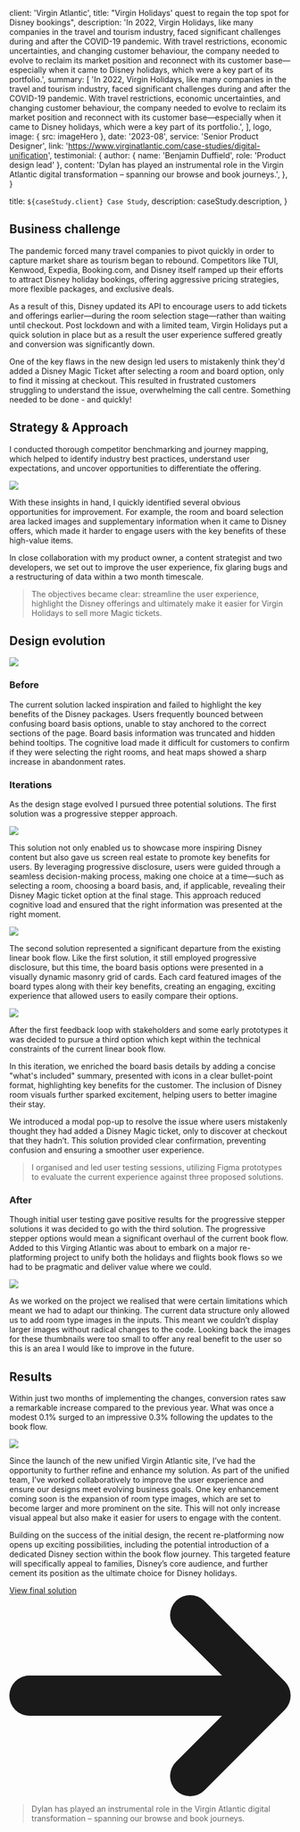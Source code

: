 
  client: 'Virgin Atlantic',
  title: "Virgin Holidays' quest to regain the top spot for Disney bookings",
  description:
    'In 2022, Virgin Holidays, like many companies in the travel and tourism industry, faced significant challenges during and after the COVID-19 pandemic. With travel restrictions, economic uncertainties, and changing customer behaviour, the company needed to evolve to reclaim its market position and reconnect with its customer base—especially when it came to Disney holidays, which were a key part of its portfolio.',
  summary: [
    'In 2022, Virgin Holidays, like many companies in the travel and tourism industry, faced significant challenges during and after the COVID-19 pandemic. With travel restrictions, economic uncertainties, and changing customer behaviour, the company needed to evolve to reclaim its market position and reconnect with its customer base—especially when it came to Disney holidays, which were a key part of its portfolio.',
  ],
  logo,
  image: { src: imageHero },
  date: '2023-08',
  service: 'Senior Product Designer',
  link: 'https://www.virginatlantic.com/case-studies/digital-unification', 
  testimonial: {
    author: { name: 'Benjamin Duffield', role: 'Product design lead' },
    content:
      'Dylan has played an instrumental role in the Virgin Atlantic digital transformation – spanning our browse and book journeys.',
  },
}

  title: `${caseStudy.client} Case Study`,
  description: caseStudy.description,
}

## Business challenge

The pandemic forced many travel companies to pivot quickly in order to capture market share as tourism began to rebound. Competitors like TUI, Kenwood, Expedia, Booking.com, and Disney itself ramped up their efforts to attract Disney holiday bookings, offering aggressive pricing strategies, more flexible packages, and exclusive deals.

As a result of this, Disney updated its API to encourage users to add tickets and offerings earlier—during the room selection stage—rather than waiting until checkout. Post lockdown and with a limited team, Virgin Holidays put a quick solution in place but as a result the user experience suffered greatly and conversion was significantly down.

One of the key flaws in the new design led users to mistakenly think they'd added a Disney Magic Ticket after selecting a room and board option, only to find it missing at checkout. This resulted in frustrated customers struggling to understand the issue, overwhelming the call centre. Something needed to be done - and quickly!

## Strategy & Approach

I conducted thorough competitor benchmarking and journey mapping, which helped to identify industry best practices, understand user expectations, and uncover opportunities to differentiate the offering.

![](./research.png)

With these insights in hand, I quickly identified several obvious opportunities for improvement. For example, the room and board selection area lacked images and supplementary information when it came to Disney offers, which made it harder to engage users with the key benefits of these high-value items.

In close collaboration with my product owner, a content strategist and two developers, we set out to improve the user experience, fix glaring bugs and a restructuring of data within a two month timescale.

<Blockquote>
The objectives became clear: streamline the user experience, highlight the Disney offerings and ultimately make it easier for Virgin Holidays to sell more Magic tickets.
</Blockquote>

## Design evolution

![](./before.png)

### Before

The current solution lacked inspiration and failed to highlight the key benefits of the Disney packages. Users frequently bounced between confusing board basis options, unable to stay anchored to the correct sections of the page. Board basis information was truncated and hidden behind tooltips. The cognitive load made it difficult for customers to confirm if they were selecting the right rooms, and heat maps showed a sharp increase in abandonment rates.

### Iterations

As the design stage evolved I pursued three potential solutions. The first solution was a progressive stepper approach.

![](./iteration-1.png)

This solution not only enabled us to showcase more inspiring Disney content but also gave us screen real estate to promote key benefits for users. By leveraging progressive disclosure, users were guided through a seamless decision-making process, making one choice at a time—such as selecting a room, choosing a board basis, and, if applicable, revealing their Disney Magic ticket option at the final stage. This approach reduced cognitive load and ensured that the right information was presented at the right moment.

![](./iteration-2.png)

The second solution represented a significant departure from the existing linear book flow. Like the first solution, it still employed progressive disclosure, but this time, the board basis options were presented in a visually dynamic masonry grid of cards. Each card featured images of the board types along with their key benefits, creating an engaging, exciting experience that allowed users to easily compare their options.

![](./iteration-3.png)

After the first feedback loop with stakeholders and some early prototypes it was decided to pursue a third option which kept within the technical constraints of the current linear book flow.

In this iteration, we enriched the board basis details by adding a concise "what's included" summary, presented with icons in a clear bullet-point format, highlighting key benefits for the customer. The inclusion of Disney room visuals further sparked excitement, helping users to better imagine their stay.

We introduced a modal pop-up to resolve the issue where users mistakenly thought they had added a Disney Magic ticket, only to discover at checkout that they hadn’t. This solution provided clear confirmation, preventing confusion and ensuring a smoother user experience.

<Blockquote>
I organised and led user testing sessions, utilizing Figma prototypes to evaluate the current experience against three proposed solutions.
</Blockquote>

### After

Though initial user testing gave positive results for the progressive stepper solutions it was decided to go with the third solution. The progressive stepper options would mean a significant overhaul of the current book flow. Added to this Virging Atlantic was about to embark on a major re-platforming project to unify both the holidays and flights book flows so we had to be pragmatic and deliver value where we could.

![](./after.png)

As we worked on the project we realised that were certain limitations which meant we had to adapt our thinking. The current data structure only allowed us to add room type images in the inputs. This meant we couldn’t display larger images without radical changes to the code. Looking back the images for these thumbnails were too small to offer any real benefit to the user so this is an area I would like to improve in the future.

## Results

Within just two months of implementing the changes, conversion rates saw a remarkable increase compared to the previous year. What was once a modest 0.1% surged to an impressive 0.3% following the updates to the book flow.

![](./mobile-screens.jpg)

Since the launch of the new unified Virgin Atlantic site, I’ve had the opportunity to further refine and enhance my solution. As part of the unified team, I’ve worked collaboratively to improve the user experience and ensure our designs meet evolving business goals. One key enhancement coming soon is the expansion of room type images, which are set to become larger and more prominent on the site. This will not only increase visual appeal but also make it easier for users to engage with the content.

Building on the success of the initial design, the recent re-platforming now opens up exciting possibilities, including the potential introduction of a dedicated Disney section within the book flow journey. This targeted feature will specifically appeal to families, Disney’s core audience, and further cement its position as the ultimate choice for Disney holidays.

<p><a href="https://www.virginatlantic.com/" className="text-xl inline-flex items-center font-medium text-primary transition hover:text-secondary">View final solution<svg className="w-4 h-4 ms-2 rtl:rotate-180" aria-hidden="true" xmlns="http://www.w3.org/2000/svg" fill="none" viewBox="0 0 14 10"><path stroke="currentColor" stroke-linecap="round" stroke-linejoin="round" stroke-width="2" d="M1 5h12m0 0L9 1m4 4L9 9"/></svg></a></p>

<Blockquote
  author={{ name: 'Benjamin Duffield', role: 'Lead Product Designer' }}
>
Dylan has played an instrumental role in the Virgin
Atlantic digital transformation – spanning our browse and book
journeys.
</Blockquote>